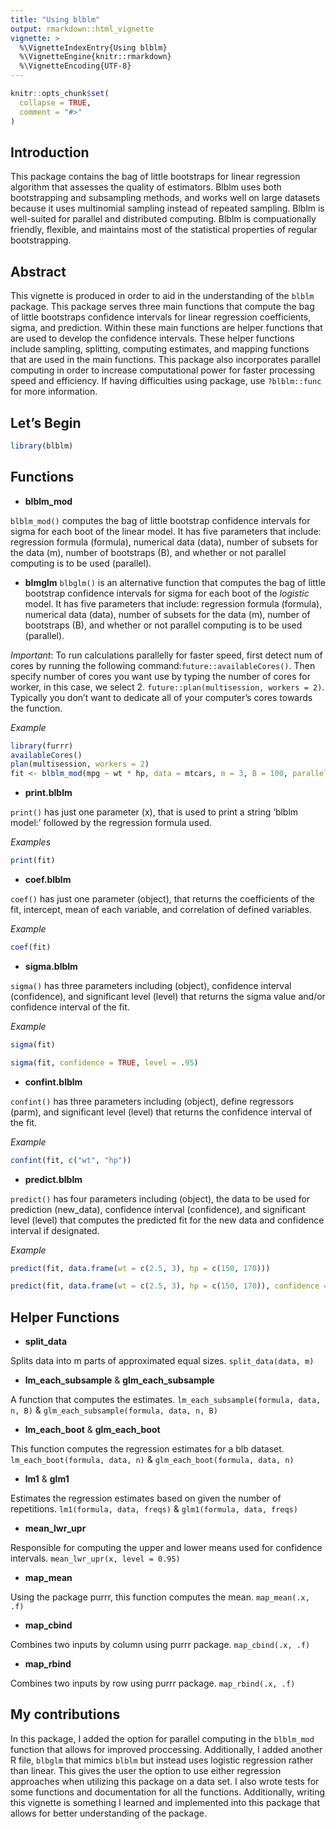 ```yaml
---
title: "Using blblm"
output: rmarkdown::html_vignette
vignette: >
  %\VignetteIndexEntry{Using blblm}
  %\VignetteEngine{knitr::rmarkdown}
  %\VignetteEncoding{UTF-8}
---
```


```r
knitr::opts_chunk$set(
  collapse = TRUE,
  comment = "#>"
)
```

## Introduction
This package contains the bag of little bootstraps for linear regression algorithm that assesses the quality of estimators. Blblm uses both bootstrapping and subsampling methods, and works well on large datasets because it uses multinomial sampling instead of repeated sampling. Blblm is well-suited for parallel and distributed computing. Blblm is compuationally friendly, flexible, and maintains most of the statistical properties of regular bootstrapping. 

## Abstract 
This vignette is produced in order to aid in the understanding of the `blblm` package. This package serves three main functions that compute the bag of little bootstraps confidence intervals for linear regression coefficients, sigma, and prediction. Within these main functions are helper functions that are used to develop the confidence intervals. These helper functions include sampling, splitting, computing estimates, and mapping functions that are used in the main functions. This package also incorporates parallel computing in order to increase computational power for faster processing speed and efficiency. If having difficulties using package, use `?blblm::func` for more information.

## Let's Begin
```r
library(blblm)
```

## Functions

* **blblm_mod**

`blblm_mod()` computes the bag of little bootstrap confidence intervals for sigma for each boot of the linear model. It has five parameters that include: regression formula (formula), numerical data (data), number of subsets for the data (m), number of bootstraps (B), and whether or not parallel computing is to be used (parallel).

* **blmglm** 
`blbglm()` is an alternative function that computes the bag of little bootstrap confidence intervals for sigma for each boot of the *logistic* model. It has five parameters that include: regression formula (formula), numerical data (data), number of subsets for the data (m), number of bootstraps (B), and whether or not parallel computing is to be used (parallel).


*Important*: To run calculations parallelly for faster speed, first detect num of cores by running the following command:`future::availableCores()`. Then specify number of cores you want use by typing the number of cores for worker, in this case, we select 2. `future::plan(multisession, workers = 2)`. Typically you don't want to dedicate all of your computer's cores towards the function. 

*Example*
```r
library(furrr)
availableCores()
plan(multisession, workers = 2)
fit <- blblm_mod(mpg ~ wt * hp, data = mtcars, m = 3, B = 100, parallel = TRUE)
```

* **print.blblm**

`print()` has just one parameter (x), that is used to print a string 'blblm model:' followed by the regression formula used. 

*Examples*

```r
print(fit)
```


* **coef.blblm**

`coef()` has just one parameter (object), that returns the coefficients of the fit, intercept, mean of each variable, and correlation of defined variables. 

*Example*

```r
coef(fit)
```

* **sigma.blblm**

`sigma()` has three parameters including (object), confidence interval (confidence), and significant level (level) that returns the sigma value and/or confidence interval of the fit. 

*Example* 

```r
sigma(fit)

sigma(fit, confidence = TRUE, level = .95)
```

* **confint.blblm**

`confint()` has three parameters including (object), define regressors (parm), and significant level (level) that returns the confidence interval of the fit. 

*Example* 

```r
confint(fit, c("wt", "hp"))
```


* **predict.blblm**

`predict()` has four parameters including (object), the data to be used for prediction (new_data), confidence interval (confidence), and significant level (level) that computes the predicted fit for the new data and confidence interval if designated. 

*Example*

```r
predict(fit, data.frame(wt = c(2.5, 3), hp = c(150, 170)))

predict(fit, data.frame(wt = c(2.5, 3), hp = c(150, 170)), confidence = TRUE)
```

## Helper Functions

* **split_data**

Splits data into m parts of approximated equal sizes. `split_data(data, m)`

* **lm_each_subsample** & **glm_each_subsample**

A function that computes the estimates. `lm_each_subsample(formula, data, n, B)` & `glm_each_subsample(formula, data, n, B)`

* **lm_each_boot** & **glm_each_boot**

This function computes the regression estimates for a blb dataset. `lm_each_boot(formula, data, n)` & `glm_each_boot(formula, data, n)`

* **lm1** & **glm1**

Estimates the regression estimates based on given the number of repetitions. `lm1(formula, data, freqs)` & `glm1(formula, data, freqs)` 

* **mean_lwr_upr**

Responsible for computing the upper and lower means used for confidence intervals. `mean_lwr_upr(x, level = 0.95)`

* **map_mean**

Using the package purrr, this function computes the mean. `map_mean(.x, .f)` 

* **map_cbind** 

Combines two inputs by column using purrr package. `map_cbind(.x, .f)`

* **map_rbind**

Combines two inputs by row using purrr package. `map_rbind(.x, .f)`

## My contributions
In this package, I added the option for parallel computing in the `blblm_mod` function that allows for improved proccessing. Additionally, I added another R file, `blbglm` that mimics `blblm` but instead uses logistic regression rather than linear. This gives the user the option to use either regression approaches when utilizing this package on a data set. I also wrote tests for some functions and documentation for all the functions. Additionally, writing this vignette is something I learned and implemented into this package that allows for better understanding of the package. 






